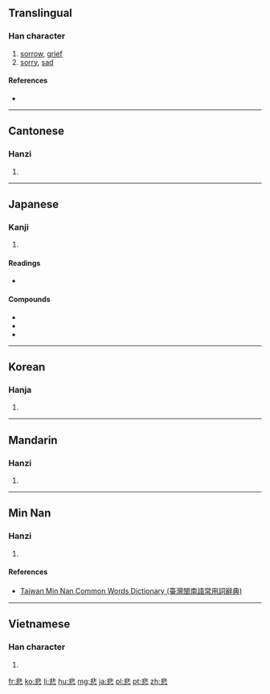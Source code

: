 ==Translingual==

===Han character===
{{Han char|rn=61|rad=心|as=08|sn=12|four=1133<sub>1</sub>|canj=中卜心 (LYP)|ids=⿱[[非]][[心]]}}

# [[sorrow]], [[grief]]
# [[sorry]], [[sad]]

====References====
* {{Han ref|kx=0388.370|dkj=10720|dj=0721.290|hdz=42310.040|uh=60B2|ud=24754|bh=B464|bd=46180}}

----

==Cantonese==

===Hanzi===
{{yue-hanzi|jyut=bei1|y=bei1}}

# {{defn|lang=yue|sort=心08}}

----

==Japanese==

===Kanji===
{{ja-kanji|grade=3|rs=心08}}

# {{defn|lang=ja|sort=心08}}

====Readings====
* {{ja-readings|on=[[ひ]] ([[hi]])|kun=[[かなしい]] ([[悲しい]], [[kanashii]]), [[かなしむ]] ([[悲しむ]], [[kanashimu]]), [[かなしみ]] ([[悲しみ]], [[kanashimi]])}}

====Compounds====
* {{term|悲劇||[[tragedy]]|tr=[[ひげき]], [[higeki]]|lang=ja|sc=Jpan}}
* {{term|悲鳴||[[scream]]|tr=[[ひめい]], [[himei]]|lang=ja|sc=Jpan}}
* {{term|悲喜||joys and sorrows|tr=[[ひき]], [[hiki]]|lang=ja|sc=Jpan}}

----

==Korean==

===Hanja===
{{ko-hanja|hangeul=비|eumhun=|rv=bi|mr=pi|y=pi}}

# {{defn|lang=ko|sort=心08}}

----

==Mandarin==

===Hanzi===
{{cmn-hanzi|pin=[[bēi]] ([[bei1]])|wg=pei<sup>1</sup>}}

# {{defn|lang=cmn|sort=心08}}

----

==Min Nan==

===Hanzi===
{{nan-hanzi|tlpa=pi (pi<sup>1</sup>)}}

# {{defn|lang=nan|sort=心08}}

====References====
*[http://twblg.dict.edu.tw/holodict_new/index.html Taiwan Min Nan Common Words Dictionary (臺灣閩南語常用詞辭典)]

----

==Vietnamese==

===Han character===
{{vi-hantu|[[bi]], [[bây]], [[bầy]], [[bay]]|rs=心08}}

# {{defn|lang=vi|sort=心08}}

[[fr:悲]]
[[ko:悲]]
[[li:悲]]
[[hu:悲]]
[[mg:悲]]
[[ja:悲]]
[[pl:悲]]
[[pt:悲]]
[[zh:悲]]